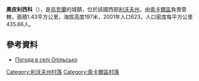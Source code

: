 {{coord|50|29|49|N|24|12|43|E|scale:100000|display=title}}

'''奧皮利西科'''（{{lang-uk|Опільсько}}），是[[烏克蘭|烏克蘭]]的城鎮，位於該國西部[[利沃夫州|利沃夫州]]，由[[索卡爾區|索卡爾區]]負責管轄，面積1.43平方公里，海拔高度197米，2001年人口623，人口密度每平方公里435.66人。

==參考資料==
* [http://weather.in.ua/ua/l'vovskaja/19009 Погода в селі Опільсько] {{Wayback|url=http://weather.in.ua/ua/l%27vovskaja/19009 |date=20220401004736 }}

[[Category:利沃夫州村落|Category:利沃夫州村落]]
[[Category:索卡爾區村落|Category:索卡爾區村落]]


{{Lviv-geo-stub}}
